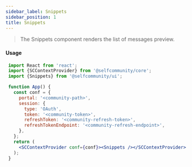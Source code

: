 ```yaml
---
sidebar_label: Snippets
sidebar_position: 1
title: Snippets
---
```


> The Snippets component renders the list of messages preview.


<Logged><Snippets/></Logged>

#### Usage

```jsx
 import React from 'react';
 import {SCContextProvider} from '@selfcommunity/core';
 import {Snippets} from '@selfcommunity/ui';

 function App() {
   const conf = {
     portal: '<community-path>',
     session: {
       type: 'OAuth',
       token: '<community-token>',
       refreshToken: '<community-refresh-token>',
       refreshTokenEndpoint: '<community-refresh-endpoint>',
     },
   };
   return (
     <SCContextProvider conf={conf}><Snippets /></SCContextProvider>
   );
 }
```
